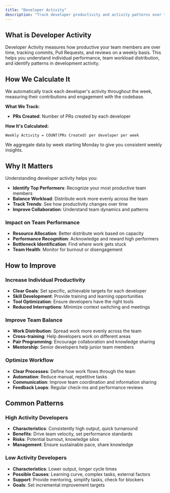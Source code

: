 ```yaml
---
title: "Developer Activity"
description: "Track developer productivity and activity patterns over time"
---
```


## What is Developer Activity

Developer Activity measures how productive your team members are over time, tracking commits, Pull Requests, and reviews on a weekly basis. This helps you understand individual performance, team workload distribution, and identify patterns in development activity.

## How We Calculate It

We automatically track each developer's activity throughout the week, measuring their contributions and engagement with the codebase.

**What We Track:**
- **PRs Created**: Number of PRs created by each developer

**How It's Calculated:**
```
Weekly Activity = COUNT(PRs Created) per developer per week
```

We aggregate data by week starting Monday to give you consistent weekly insights.

## Why It Matters

Understanding developer activity helps you:

- **Identify Top Performers**: Recognize your most productive team members
- **Balance Workload**: Distribute work more evenly across the team
- **Track Trends**: See how productivity changes over time
- **Improve Collaboration**: Understand team dynamics and patterns

### Impact on Team Performance

- **Resource Allocation**: Better distribute work based on capacity
- **Performance Recognition**: Acknowledge and reward high performers
- **Bottleneck Identification**: Find where work gets stuck
- **Team Health**: Monitor for burnout or disengagement


## How to Improve

### Increase Individual Productivity
- **Clear Goals**: Set specific, achievable targets for each developer
- **Skill Development**: Provide training and learning opportunities
- **Tool Optimization**: Ensure developers have the right tools
- **Reduced Interruptions**: Minimize context switching and meetings

### Improve Team Balance
- **Work Distribution**: Spread work more evenly across the team
- **Cross-training**: Help developers work on different areas
- **Pair Programming**: Encourage collaboration and knowledge sharing
- **Mentorship**: Senior developers help junior team members

### Optimize Workflow
- **Clear Processes**: Define how work flows through the team
- **Automation**: Reduce manual, repetitive tasks
- **Communication**: Improve team coordination and information sharing
- **Feedback Loops**: Regular check-ins and performance reviews

## Common Patterns

### High Activity Developers
- **Characteristics**: Consistently high output, quick turnaround
- **Benefits**: Drive team velocity, set performance standards
- **Risks**: Potential burnout, knowledge silos
- **Management**: Ensure sustainable pace, share knowledge

### Low Activity Developers
- **Characteristics**: Lower output, longer cycle times
- **Possible Causes**: Learning curve, complex tasks, external factors
- **Support**: Provide mentoring, simplify tasks, check for blockers
- **Goals**: Set incremental improvement targets